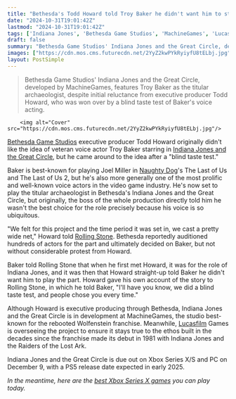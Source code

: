 ```yaml
---
title: "Bethesda's Todd Howard told Troy Baker he didn't want him to star in Indiana Jones and the Great Circle, but after 'a blind taste test, people chose you every time'"
date: "2024-10-31T19:01:42Z"
lastmod: "2024-10-31T19:01:42Z"
tags: ['Indiana Jones', 'Bethesda Game Studios', 'MachineGames', 'Lucasfilm', 'Action-Adventure', 'Xbox Series X/S', 'PC', 'PS5']
draft: false
summary: "Bethesda Game Studios' Indiana Jones and the Great Circle, developed by MachineGames, features Troy Baker as the titular archaeologist, despite initial reluctance from executive producer Todd Howard, who was won over by a blind taste test of Baker's voice acting."
images: ["https://cdn.mos.cms.futurecdn.net/2YyZ2kwPYkRyiyfU8tELbj.jpg"]
layout: PostSimple
---
```

> Bethesda Game Studios' Indiana Jones and the Great Circle, developed by MachineGames, features Troy Baker as the titular archaeologist, despite initial reluctance from executive producer Todd Howard, who was won over by a blind taste test of Baker's voice acting.


        <img alt="Cover" src="https://cdn.mos.cms.futurecdn.net/2YyZ2kwPYkRyiyfU8tELbj.jpg"/>
        
[Bethesda Game Studios](https://www.gamesradar.com/tag/bethesda-game-studios/) executive producer Todd Howard originally didn't like the idea of veteran voice actor Troy Baker starring in [Indiana Jones and the Great Circle](https://www.gamesradar.com/indiana-jones-game-bethesda-guide/), but he came around to the idea after a "blind taste test."

Baker is best-known for playing Joel Miller in [Naughty Dog](https://www.gamesradar.com/tag/naughty-dog/)'s The Last of Us and The Last of Us 2, but he's also more generally one of the most prolific and well-known voice actors in the video game industry. He's now set to play the titular archaeologist in Bethesda's Indiana Jones and the Great Circle, but originally, the boss of the whole production directly told him he wasn't the best choice for the role precisely because his voice is so ubiquitous.

"We felt for this project and the time period it was set in, we cast a pretty wide net," Howard told [Rolling Stone](https://www.rollingstone.com/culture/rs-gaming/indiana-jones-todd-howard-bethesda-troy-baker-1235146294/). Bethesda reportedly auditioned hundreds of actors for the part and ultimately decided on Baker, but not without considerable protest from Howard.

Baker told Rolling Stone that when he first met Howard, it was for the role of Indiana Jones, and it was then that Howard straight-up told Baker he didn't want him to play the part. Howard gave his own account of the story to Rolling Stone, in which he told Baker, "I'll have you know, we did a blind taste test, and people chose you every time."

Although Howard is executive producing through Bethesda, Indiana Jones and the Great Circle is in development at MachineGames, the studio best-known for the rebooted Wolfenstein franchise. Meanwhile, [Lucasfilm](https://www.gamesradar.com/tag/lucasfilm/) Games is overseeing the project to ensure it stays true to the ethos built in the decades since the franchise made its debut in 1981 with Indiana Jones and the Raiders of the Lost Ark.

Indiana Jones and the Great Circle is due out on Xbox Series X/S and PC on December 9, with a PS5 release date expected in early 2025.

*In the meantime, here are the *[<em>best Xbox Series X games</em>](https://www.gamesradar.com/best-xbox-series-x-games/)* you can play today.*
        